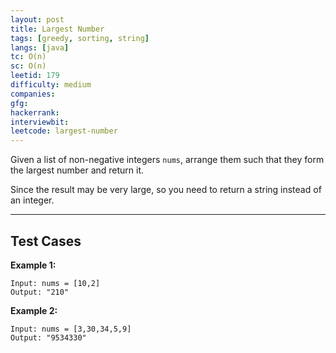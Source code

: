 ```yaml
---
layout: post
title: Largest Number
tags: [greedy, sorting, string]
langs: [java]
tc: O(n)
sc: O(n)
leetid: 179
difficulty: medium
companies: 
gfg: 
hackerrank: 
interviewbit: 
leetcode: largest-number
---
```


Given a list of non-negative integers `nums`, arrange them such that they form the largest number and return it.

Since the result may be very large, so you need to return a string instead of an integer.

---

## Test Cases

**Example 1:** 
```
Input: nums = [10,2]
Output: "210"
```

**Example 2:** 
```
Input: nums = [3,30,34,5,9]
Output: "9534330"
```